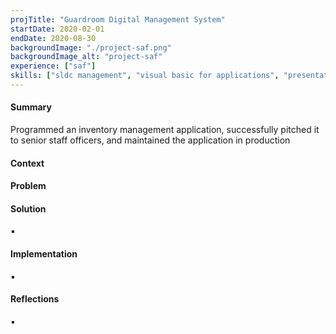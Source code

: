 ```yaml
---
projTitle: "Guardroom Digital Management System"
startDate: 2020-02-01
endDate: 2020-08-30
backgroundImage: "./project-saf.png"
backgroundImage_alt: "project-saf"
experience: ["saf"]
skills: ["sldc management", "visual basic for applications", "presentation"]
---
```


<h4>Summary</h4>
    <div>
    Programmed an inventory management application, successfully pitched it to senior staff officers, and maintained the application in production
    </div>

<h4>Context</h4>
    <div>
    </div>

<h4>Problem</h4>
    <div >
    </div>

<h4>Solution</h4>
    <div>
    ▪ 
    </div>

<h4>Implementation</h4>
    <div>
    ▪ 
    </div>
    
<h4>Reflections</h4>
    <div>
    ▪ 
    </div>